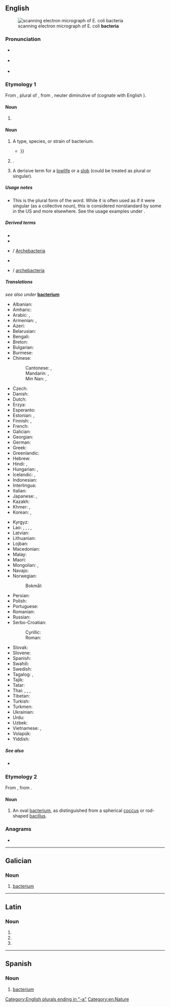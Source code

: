 {{also|Bacteria|bactéria|bacterià}}
==English==
[[Image:EscherichiaColi NIAID.jpg|thumb|scanning electron micrograph of E. coli '''bacteria''']]

===Pronunciation===
* {{a|US}} {{IPA|/bækˈtɪɹ.i.ə/|lang=en}}
* {{a|UK}} {{IPA|/bækˈtɪəɹ.ɪ.ə/|lang=en}}
* {{audio|en-us-bacteria.ogg|Audio (US)|lang=en}}

===Etymology 1===
From {{etyl|NL.|en}} {{m|la|bacteria|}}, plural of {{m|la|bacterium}}, from {{etyl|grc|en}} {{m|grc|βακτήριον|}}, neuter diminutive of {{m|grc|βακτηρία||rod, stick}} (cognate with English {{m|en|peg}}).

====Noun====
{{head|en|noun plural form}}

# {{plural of|bacterium|lang=en}}

====Noun====
{{head|en|noun}}

# {{lb|en|US}} A type, species, or strain of bacterium.
#* {{quote-book|2002|A.C. Panchdhari|Water Supply and Sanitary Installations|url=http://books.google.com/books?id=3PEDkIS5J_kC|edition=2nd ed.|isbn=8122412254|page=177
|passage=Anaerobic '''bacteria''' function in the absence of oxygen, where as aerobic '''bacteria''' require sunlight and also oxygen. Both these '''bacterias''' are capable of breaking down the organic matter {{...}}}}
# {{lb|en|US|proscribed}} {{alternative form of|bacterium|lang=en}}.
# {{lb|en|pejorative|slang}} A derisive term for a [[lowlife]] or a [[slob]] (could be treated as plural or singular).

=====Usage notes=====
* This is the plural form of the word. While it is often used as if it were singular (as a collective noun), this is considered nonstandard by some in the US and more elsewhere. See the usage examples under {{m|en|bacterium}}.

=====Derived terms=====
* {{l|en|Bacteria}}
* {{l|en|Eubacteria}}
* {{l|en|Archaebacteria}} / [[Archebacteria]]
* {{l|en|eubacteria}}
* {{l|en|archaebacteria}} / [[archebacteria]]

=====Translations=====
<!--is there any point in having translations on this page?-->
''see also under'' '''[[bacterium]]'''
{{trans-top|bacteria}}
* Albanian: {{t+|sq|bakter|m}}
* Amharic: {{t|am|ባክቴሪያ}}
* Arabic: {{t+|ar|بَكْتِيرِيَا|f}}, {{t+|ar|جُرْثُومَة|f}}
* Armenian: {{t+|hy|մանրէ}}, {{t+|hy|բակտերիա}}
* Azeri: {{t+|az|bakteriya}}
* Belarusian: {{t|be|бактэ́рыя|f}}
* Bengali: {{t|bn|ব্যাক্টেরিয়া}}
* Breton: {{t|br|bakteri}}
* Bulgarian: {{t+|bg|бакте́рия|f}}
* Burmese: {{t+|my|ဗက်တီးရီးယား}}
* Chinese:
*: Cantonese: {{t|yue|細菌|sc=Hani}}, {{t|yue|细菌|tr=sai3 kwan2|sc=Hani}}
*: Mandarin: {{t+|cmn|細菌|sc=Hani}}, {{t+|cmn|细菌|tr=xìjūn|sc=Hani}}
*: Min Nan: {{t+|nan|細菌|sc=Hani}}, {{t|nan|细菌|tr=sè-khún, suè-khún|sc=Hani}}
* Czech: {{t+|cs|bakterie}}
* Danish: {{t+|da|bakterie}}
* Dutch: {{t+|nl|bacteriën}}
* Erzya: {{t|myv|явипанго}}
* Esperanto: {{t|eo|bakterioj}}
* Estonian: {{t+|et|bakter}}, {{t|et|bakterid|p}}
* Finnish: {{t|fi|bakteerikanta}} {{qualifier|collective noun}}, {{t|fi|bakteerit}} {{qualifier|plural}}
* French: {{t+|fr|bactéries|f-p}}
* Galician: {{t|gl|bacterias|f-p}}
* Georgian: {{t|ka|ბაქტერია}}
* German: {{t+|de|Bakterien}}
* Greek: {{t+|el|βακτήρια|n-p}}
* Greenlandic: {{t|kl|bakteria}}
* Hebrew: {{t+|he|חַיְדַּק|m|tr=ḥaydáq}}
* Hindi: {{t|hi|बैक्टीरिया|m}}, {{t+|hi|जीवाणु|m}}
* Hungarian: {{t+|hu|baktérium}}, {{t+|hu|baktériumok|p}}
* Icelandic: {{t|is|gerlar|n-p}}, {{t|is|bakteríur|n-p}}
* Indonesian: {{t+|id|bakteri}}
* Interlingua: {{t|ia|bacterios}}
* Italian: {{t+|it|batteri|m-p}}
* Japanese: {{t+|ja|細菌|tr=さいきん, saikin}}, {{t|ja|バクテリア|tr=bakuteria}}
* Kazakh: {{t|kk|бактерия}}
* Khmer: {{t|km|វេត្រាណូ|sc=Khmr|tr=veetraanoo}}, {{t+|km|បាក់តេរី|sc=Khmr|tr=bakteerii}}
* Korean: {{t+|ko|세균}}, {{t+|ko|박테리아}}
{{trans-mid}}
* Kyrgyz: {{t|ky|бактерия}}
* Lao: {{t|lo|ຈຸລິນທີ}}, {{t|lo|ຈຸລິນສີ}}, {{t|lo|ເຊຶ້ອໂຣກ}}, {{t|lo|ຕົວພະຍາດ}}, {{t|lo|ແບກທີເລຍ}}
* Latvian: {{t|lv|baktērija|f}}
* Lithuanian: {{t|lt|bakterija|f}}
* Lojban: {{t|jbo|jurme}}
* Macedonian: {{t|mk|бактерија|f}}
* Malay: {{t|ms|bakteria}}
* Maori: {{t|mi|huakita}}
* Mongolian: {{t+|mn|нян}}, {{t+|mn|бактери}}
* Navajo: {{t|nv|chʼosh doo yitʼínii}}
* Norwegian:
*: Bokmål: {{t+|nb|bakterie|m}}
* Persian: {{t+|fa|باکتری|tr=bâkteri}}
* Polish: {{t+|pl|bakterie}}
* Portuguese: {{t|pt|bactérias}}
* Romanian: {{t|ro|bacterii|f-p}}
* Russian: {{t+|ru|бакте́рия|f|tr=baktɛ́rija}}
* Serbo-Croatian:
*: Cyrillic: {{t|sh|бактерија|f}}
*: Roman: {{t+|sh|bakterija|f}}
* Slovak: {{t|sk|baktérie|f-p}}
* Slovene: {{t+|sl|bakterija|f}}
* Spanish: {{t+|es|bacterias}}
* Swahili: {{t|sw|bakteria}}
* Swedish: {{t+|sv|bakterie|alt=bakterier}}
* Tagalog: {{t|tl|ishay}}, {{t|tl|bakterya}}
* Tajik: {{t|tg|бактериа}}
* Tatar: {{t|tt|бактерия}}
* Thai: {{t+|th|แบคทีเรีย}}, {{t+|th|บัคเตรี}}, {{t+|th|บักเตรี}}, {{t+|th|เชื้อ}}
* Tibetan: {{t|bo|ཞི་ཅུན}}
* Turkish: {{t+|tr|bakteri}}
* Turkmen: {{t+|tk|bakteriýa}}
* Ukrainian: {{t+|uk|бакте́рія|f}}
* Urdu: {{t|ur|بیکٹیر|tr=baikṭīr}}
* Uzbek: {{t+|uz|bakteriya}}
* Vietnamese: {{t+|vi|vi khuẩn}}, {{t|vi|vi trùng}}
* Volapük: {{t|vo|bakters}}
* Yiddish: {{t|yi|באַקטעריע|f}}
{{trans-bottom}}

=====See also=====
* {{l|en|culture}} {{qualifier|collective noun}}

===Etymology 2===
From {{etyl|NL.|en}} {{m|la|bacteria|}}, from {{etyl|grc|en}} {{m|grc|βακτηρία||rod, stick}}.

====Noun====
{{en-noun|bacteriae}} <!--sic.-->

# {{lb|en|dated|medicine}} An oval [[bacterium]], as distinguished from a spherical [[coccus]] or rod-shaped [[bacillus]].

===Anagrams===
* {{anagrams|en|Arabetic|race-bait}}

[[Category:English plurals ending in "-a"]]
[[Category:en:Nature]]

----

==Galician==

===Noun===
{{gl-noun|f}}

# [[bacterium]]

----

==Latin==

===Noun===
{{la-noun-form|bacteria}}

# {{inflection of|bacterium||nom|p|lang=la}}
# {{inflection of|bacterium||acc|p|lang=la}}
# {{inflection of|bacterium||voc|p|lang=la}}

----

==Spanish==

===Noun===
{{es-noun|f}}

# [[bacterium]]